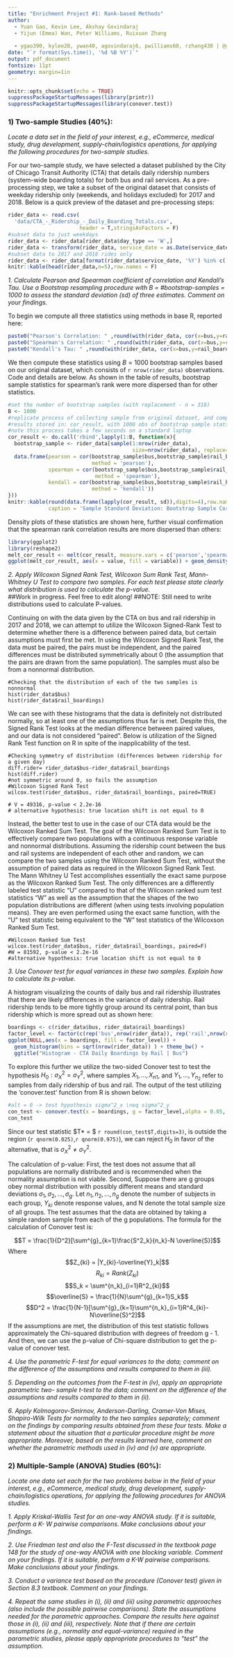 ```yaml
---
title: "Enrichment Project #1: Rank-based Methods"
author: 
  - Yuan Gao, Kevin Lee, Akshay Govindaraj 
  - Yijun (Emma) Wan, Peter Williams, Ruixuan Zhang
  
  - ygao390, kylee20, ywan40, agovindaraj6, pwilliams60, rzhang438 | @gatech.edu
date: "`r format(Sys.time(), '%d %B %Y')`"
output: pdf_document
fontsize: 11pt
geometry: margin=1in
---
```


```r
knitr::opts_chunk$set(echo = TRUE)
suppressPackageStartupMessages(library(printr))
suppressPackageStartupMessages(library(conover.test))
```

### 1) Two-sample Studies (40%):
*Locate a data set in the field of your interest, e.g., eCommerce, medical study, drug development, supply-chain/logistics operations, for applying the following procedures for two-sample studies.*  

For our two-sample study, we have selected a dataset published by the City of Chicago Transit Authority (CTA) that details daily ridership numbers (system-wide boarding totals) for both bus and rail services. As a pre-processing step, we take a subset of the original dataset that consists of weekday ridership only (weekends, and holidays excluded) for 2017 and 2018. Below is a quick preview of the dataset and pre-processing steps: 

```r
rider_data <- read.csv(
  'data/CTA_-_Ridership_-_Daily_Boarding_Totals.csv',
                       header = T,stringsAsFactors = F)
#subset data to just weekdays
rider_data <- rider_data[rider_data$day_type == 'W',]
rider_data <- transform(rider_data, service_date = as.Date(service_date, '%m/%d/%y'))
#subset data to 2017 and 2018 rides only
rider_data <- rider_data[format(rider_data$service_date, '%Y') %in% c('2017','2018'),]
knitr::kable(head(rider_data,n=5),row.names = F)
```

*1. Calculate Pearson and Spearman coefficient of correlation and Kendall’s Tau. Use a Bootstrap resampling procedure with B = #bootstrap-samples = 1000 to assess the standard deviation (sd) of three estimates. Comment on your findings.*  

To begin we compute all three statistics using methods in base R, reported here: 
```r
paste0("Pearson's Correlation: " ,round(with(rider_data, cor(x=bus,y=rail_boardings,method = "pearson")),digits=3))
paste0("Spearman's Correlation: " ,round(with(rider_data, cor(x=bus,y=rail_boardings,method = "spearman")),digits=3))
paste0("Kendall's Tau: " ,round(with(rider_data, cor(x=bus,y=rail_boardings,method = "kendall")),digits=3))
```
We then compute these statistics using $B=1000$ bootstrap samples based on our original dataset, which consists of `r nrow(rider_data)` observations. Code and details are below. As shown in the table of results, bootstrap sample statistics for spearman's rank were more dispersed than for other statistics.  
```r
#set the number of bootstrap samples (with replacement - n = 318)
B <- 1000
#replicate process of collecting sample from original dataset, and compute sample stats 
#results stored in: cor_result, with 1000 obs of bootstrap sample stats
#note this process takes a few seconds on a standard laptop
cor_result <- do.call('rbind',lapply(1:B, function(x){
  bootstrap_sample <- rider_data[sample(1:nrow(rider_data),
                                        size=nrow(rider_data), replace=T),]
  data.frame(pearson = cor(bootstrap_sample$bus,bootstrap_sample$rail_boardings, 
                           method = 'pearson'),
             spearman = cor(bootstrap_sample$bus,bootstrap_sample$rail_boardings, 
                            method = 'spearman'),
             kendall = cor(bootstrap_sample$bus,bootstrap_sample$rail_boardings, 
                           method = 'kendall'))
}))
knitr::kable(round(data.frame(lapply(cor_result, sd)),digits=4),row.names=F,
             caption = 'Sample Standard Deviation: Bootstrap Sample Correlation')
```

Density plots of these statistics are shown here, further visual confirmation that the spearman rank correlation results are more dispersed than others: 

```r
library(ggplot2)
library(reshape2)
melt_cor_result <- melt(cor_result, measure.vars = c('pearson','spearman','kendall'))
ggplot(melt_cor_result, aes(x = value, fill = variable)) + geom_density(alpha = 0.3) + theme_bw() + xlab('Boostrap Sample Correlation') + ggtitle('Density Plots: Bootstrap Sample Correlations')
```
  
*2. Apply Wilcoxon Signed Rank Test, Wilcoxon Sum Rank Test, Mann-Whitney U Test to compare two samples. For each test please state clearly what distribution is used to calculate the p-value.*  
  ##Work in progress. Feel free to edit along!
##NOTE: Still need to write distributions used to calculate P-values.

Continuing on with the data given by the CTA on bus and rail ridership in 2017 and 2018, we can attempt to utilize the Wilcoxon Signed-Rank Test to determine whether there is a difference between paired data, but certain assumptions must first be met. In using the Wilcoxon Signed Rank Test, the data must be paired, the pairs must be independent, and the paired differences must be distributed symmetrically about 0 (the assumption that the pairs are drawn from the same population). The samples must also be from a nonnormal distribution. 

```
#Checking that the distribution of each of the two samples is nonnormal
hist(rider_data$bus)
hist(rider_data$rail_boardings)
```

We can see with these histograms that the data is definitely not distributed normally, so at least one of the assumptions thus far is met. Despite this, the Signed Rank Test looks at the median difference between paired values, and our data is not considered "paired". Below is utilization of the Signed Rank Test function on R in spite of the inapplicability of the test.

```
#Checking symmetry of distribution (differences between ridership for a given day)
diff.rider= rider_data$bus-rider_data$rail_boardings
hist(diff.rider) 
#not symmetric around 0, so fails the assumption 
#Wilcoxon Signed Rank Test
wilcox.test(rider_data$bus, rider_data$rail_boardings, paired=TRUE) 

# V = 49316, p-value < 2.2e-16
# alternative hypothesis: true location shift is not equal to 0
```
Instead, the better test to use in the case of our CTA data would be the Wilcoxon Ranked Sum Test. The goal of the Wilcoxon Ranked Sum Test is to effectively compare two populations with a continuous response variable and nonnormal distributions. Assuming the ridership count between the bus and rail systems are independent of each other and random, we can compare the two samples using the Wilcoxon Ranked Sum Test, without the assumption of paired data as required in the Wilcoxon Signed Rank Test.
The Mann Whitney U Test accomplishes essentially the exact same purpose as the Wilcoxon Ranked Sum Test. The only differences are a differently labeled test statistic "U" compared to that of the Wilcoxon ranked sum test statistics "W" as well as the assumption that the shapes of the two population distributions are different (when using tests involving population means). They are even performed using the exact same function, with the "U" test statistic being equivalent to the "W" test statistics of the Wilcoxson Ranked Sum Test.

```
#Wilcoxon Ranked Sum Test 
wilcox.test(rider_data$bus, rider_data$rail_boardings, paired=F)
#W = 81592, p-value < 2.2e-16
#alternative hypothesis: true location shift is not equal to 0
```

  
  
*3. Use Conover test for equal variances in these two samples. Explain how to calculate its p-value.*  

A histogram visualizing the counts of daily bus and rail ridership illustrates that there are likely differences in the variance of daily ridership. Rail ridership tends to be more tightly group around its central point, than bus ridership which is more spread out as shown here: 

```r
boardings <- c(rider_data$bus, rider_data$rail_boardings)
factor_level <- factor(c(rep('bus',nrow(rider_data)), rep('rail',nrow(rider_data))))
ggplot(NULL,aes(x = boardings, fill = factor_level)) + 
  geom_histogram(bins = sqrt(nrow(rider_data)) ) + theme_bw() + 
  ggtitle("Histogram - CTA Daily Boardings by Rail | Bus")
```

To explore this further we utilize the two-sided Conover test to test the hypothesis $H_0: \sigma^2_X = \sigma^2_Y$, where samples $X_1,...,X_{n1}$, and $Y_1,...,Y_{n_2}$ refer to samples from daily ridership of bus and rail. The output of the test utilizing the 'conover.test' function from R is shown below:  

```r
#alt = 0 -> test hypothesis sigma^2_x \neq sigma^2_y
con_test <- conover.test(x = boardings, g = factor_level,alpha = 0.05, altp = 0, method = 'bonferroni')
con_test
```
  
Since our test statistic $T* = $ `r round(con_test$T,digits=3)`, is outside the region (`r qnorm(0.025)`,`r qnorm(0.975)`), we can reject $H_0$ in favor of the alternative, that is $\sigma^2_{X} \neq \sigma^2_{Y}$. 

The calculation of p-value:
First, the test does not assume that all populations are normally distributed and is recommended when the normality assumption is not viable.
Second, Suppose there are g groups obey normal distribution with possibly different means and standard deviations $σ_1, σ_2,…, σ_g$. Let $n_1, n_2, …, n_g$ denote the number of subjects in each group, $Y_{ki}$ denote response values, and N denote
the total sample size of all groups. The test assumes that the data are obtained by taking a simple random sample from each of the g populations.
The formula for the calculation of Conover test is:

$$T = \frac{1}{D^2}[\sum^{g}_{k=1}\frac{S^2_k}{n_k}-N \overline{S}]$$
Where
$$Z_{ki} = |Y_{ki}-\overline{Y}_k|$$
$$R_{ki} = Rank(Z_{ki})$$
$$S_k = \sum^{n_k}_{i=1}R^2_{ki}$$
$$\overline{S} = \frac{1}{N}\sum^{g}_{k=1}S_k$$
$$D^2 = \frac{1}{N-1}[\sum^{g}_{k=1}\sum^{n_k}_{i=1}R^4_{ki}-N\overline{S}^2]$$
 If the assumptions are met, the distribution of this test statistic follows approximately the Chi-squared distribution with degrees of freedom g - 1. And then, we can use the p-value of Chi-square distribution to get the p-value of conover test.

*4. Use the parametric F-test for equal variances to the data; comment on the difference of the assumptions and results compared to them in (iii).*  

*5. Depending on the outcomes from the F-test in (iv), apply an appropriate parametric two- sample t-test to the data; comment on the difference of the assumptions and results compared to them in (ii).*  

*6. Apply Kolmogorov-Smirnov, Anderson-Darling, Cramer-Von Mises, Shapiro-Wilk Tests for normality to the two samples separately; comment on the findings by comparing results obtained from these four tests. Make a statement about the situation that a particular procedure might be more appropriate. Moreover, based on the results learned here, comment on whether the parametric methods used in (iv) and (v) are appropriate.*  


### 2) Multiple-Sample (ANOVA) Studies (60%):
*Locate one data set each for the two problems below in the field of your interest, e.g., eCommerce, medical study, drug development, supply-chain/logistics operations, for applying the following procedures for ANOVA studies.*  

*1. Apply Kriskal-Wallis Test for an one-way ANOVA study. If it is suitable, perform a K- W pairwise comparisons. Make conclusions about your findings.*  

*2. Use Friedman test and also the F-Test discussed in the textbook page 148 for the study of one-way ANOVA with one blocking variable. Comment on your findings. If it is suitable, perform a K-W pairwise comparisons. Make conclusions about your findings.*  

*3. Conduct a variance test based on the procedure (Conover test) given in Section 8.3 textbook. Comment on your findings.*  

*4. Repeat the same studies in (i), (ii) and (iii) using parametric approaches (also include the possible pairwise comparisons). State the assumptions needed for the parametric approaches. Compare the results here against those in (i), (ii) and (iii), respectively. Note that if there are certain assumptions (e.g., normality and equal-variance) required in the parametric studies, please apply appropriate procedures to “test” the assumption.*  

